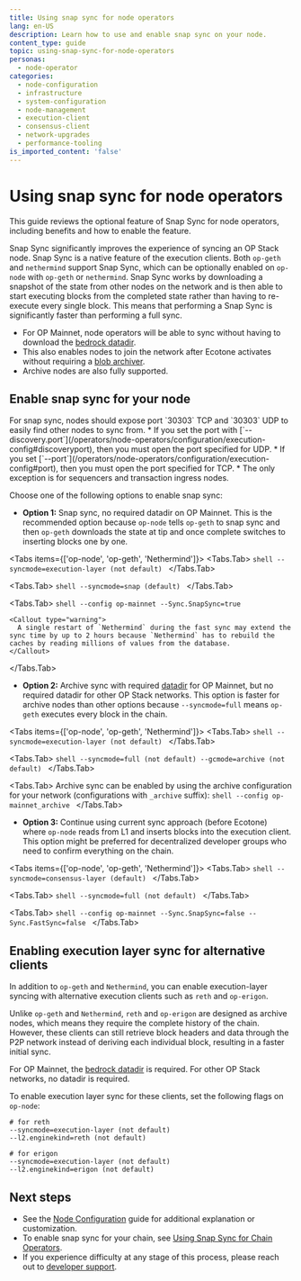 ```yaml
---
title: Using snap sync for node operators
lang: en-US
description: Learn how to use and enable snap sync on your node.
content_type: guide
topic: using-snap-sync-for-node-operators
personas:
  - node-operator
categories:
  - node-configuration
  - infrastructure
  - system-configuration
  - node-management
  - execution-client
  - consensus-client
  - network-upgrades
  - performance-tooling
is_imported_content: 'false'
---
```



# Using snap sync for node operators

This guide reviews the optional feature of Snap Sync for node operators, including benefits and how to enable the feature.

Snap Sync significantly improves the experience of syncing an OP Stack node. Snap Sync is a native feature of the execution clients. Both `op-geth` and `nethermind` support Snap Sync, which can be optionally enabled on `op-node` with `op-geth` or `nethermind`.
Snap Sync works by downloading a snapshot of the state from other nodes on the network and is then able to start executing blocks from the completed state rather than having to re-execute every single block.
This means that performing a Snap Sync is significantly faster than performing a full sync.

*   For OP Mainnet, node operators will be able to sync without having to download the [bedrock datadir](snapshots).
*   This also enables nodes to join the network after Ecotone activates without requiring a [blob archiver](blobs).
*   Archive nodes are also fully supported.

## Enable snap sync for your node

<Callout type="warning">
For snap sync, nodes should expose port `30303` TCP and `30303` UDP to easily find other nodes to sync from. 
  *   If you set the port with [`--discovery.port`](/operators/node-operators/configuration/execution-config#discoveryport), then you must open the port specified for UDP. 
  *   If you set [`--port`](/operators/node-operators/configuration/execution-config#port), then you must open the port specified for TCP.
  *   The only exception is for sequencers and transaction ingress nodes.
</Callout>

Choose one of the following options to enable snap sync:

*   **Option 1:** Snap sync, no required datadir on OP Mainnet. This is the recommended option because `op-node` tells `op-geth` to snap sync and then `op-geth` downloads the state at tip and once complete switches to inserting blocks one by one.

<Tabs items={['op-node', 'op-geth', 'Nethermind']}>
  <Tabs.Tab>
    ```shell
    --syncmode=execution-layer (not default)
    ```
  </Tabs.Tab>

  <Tabs.Tab>
    ```shell
    --syncmode=snap (default)
    ```
  </Tabs.Tab>

  <Tabs.Tab>
    ```shell
    --config op-mainnet
    --Sync.SnapSync=true
    ```

    <Callout type="warning">
      A single restart of `Nethermind` during the fast sync may extend the sync time by up to 2 hours because `Nethermind` has to rebuild the caches by reading millions of values from the database.
    </Callout>
  </Tabs.Tab>
</Tabs>

*   **Option 2:** Archive sync with required [datadir](snapshots) for OP Mainnet, but no required datadir for other OP Stack networks.
    This option is faster for archive nodes than other options because `--syncmode=full` means `op-geth` executes every block in the chain.

<Tabs items={['op-node', 'op-geth', 'Nethermind']}>
  <Tabs.Tab>
    ```shell
    --syncmode=execution-layer (not default)
    ```
  </Tabs.Tab>

  <Tabs.Tab>
    ```shell
    --syncmode=full (not default)
    --gcmode=archive (not default)
    ```
  </Tabs.Tab>

  <Tabs.Tab>
    Archive sync can be enabled by using the archive configuration for your network (configurations with `_archive` suffix):
    ```shell
    --config op-mainnet_archive
    ```
  </Tabs.Tab>
</Tabs>

*   **Option 3:** Continue using current sync approach (before Ecotone) where `op-node` reads from L1 and inserts blocks into the execution client.
    This option might be preferred for decentralized developer groups who need to confirm everything on the chain.

<Tabs items={['op-node', 'op-geth', 'Nethermind']}>
  <Tabs.Tab>
    ```shell
    --syncmode=consensus-layer (default)
    ```
  </Tabs.Tab>

  <Tabs.Tab>
    ```shell
    --syncmode=full (not default)
    ```
  </Tabs.Tab>

  <Tabs.Tab>
    ```shell
    --config op-mainnet
    --Sync.SnapSync=false
    --Sync.FastSync=false
    ```
  </Tabs.Tab>
</Tabs>

## Enabling execution layer sync for alternative clients
In addition to `op-geth` and `Nethermind`, you can enable execution-layer syncing with alternative execution clients such as `reth` and `op-erigon`.

Unlike `op-geth` and `Nethermind`, `reth` and `op-erigon` are designed as archive nodes, which means they require the complete history of the chain. 
However, these clients can still retrieve block headers and data through the P2P network instead of deriving each individual block, resulting in a faster initial sync.

For OP Mainnet, the [bedrock datadir](snapshots) is required. For other OP Stack networks, no datadir is required. 

To enable execution layer sync for these clients, set the following flags on `op-node`:
```shell
# for reth
--syncmode=execution-layer (not default)
--l2.enginekind=reth (not default)

# for erigon
--syncmode=execution-layer (not default)
--l2.enginekind=erigon (not default)
```

## Next steps

*   See the [Node Configuration](/operators/node-operators/configuration/base-config#configuration) guide for additional explanation or customization. 
*   To enable snap sync for your chain, see [Using Snap Sync for Chain Operators](/operators/chain-operators/management/snap-sync).
*   If you experience difficulty at any stage of this process, please reach out to [developer support](https://github.com/ethereum-optimism/developers/discussions).
